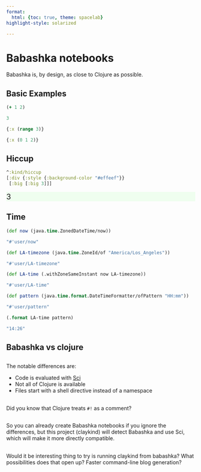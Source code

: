 ```yaml
---
format:
  html: {toc: true, theme: spacelab}
highlight-style: solarized

---
```


<style>
.printedClojure .sourceCode {
  background-color: transparent;
  border-style: none;
}
</style>

<script src="https://cdn.jsdelivr.net/npm/vega@5" type="text/javascript"></script><script src="https://cdn.jsdelivr.net/npm/vega-lite@5" type="text/javascript"></script><script src="https://cdn.jsdelivr.net/npm/vega-embed@6" type="text/javascript"></script><script src="portal-main.js" type="text/javascript"></script>
# Babashka notebooks

Babashka is, by design, as close to Clojure as possible.

## Basic Examples

```clojure
(+ 1 2)
```
<div class="printedClojure">
```clojure
3

```
</div>

```clojure
{:x (range 3)}
```
<div class="printedClojure">
```clojure
{:x (0 1 2)}

```
</div>

## Hiccup

```clojure
^:kind/hiccup
[:div {:style {:background-color "#effeef"}}
 [:big [:big 3]]]
```
<div style="background-color:#effeef;"><big><big>3</big></big></div>
## Time

```clojure
(def now (java.time.ZonedDateTime/now))
```
<div class="printedClojure">
```clojure
"#'user/now"

```
</div>

```clojure
(def LA-timezone (java.time.ZoneId/of "America/Los_Angeles"))
```
<div class="printedClojure">
```clojure
"#'user/LA-timezone"

```
</div>

```clojure
(def LA-time (.withZoneSameInstant now LA-timezone))
```
<div class="printedClojure">
```clojure
"#'user/LA-time"

```
</div>

```clojure
(def pattern (java.time.format.DateTimeFormatter/ofPattern "HH:mm"))
```
<div class="printedClojure">
```clojure
"#'user/pattern"

```
</div>

```clojure
(.format LA-time pattern)
```
<div class="printedClojure">
```clojure
"14:26"

```
</div>

## Babashka vs clojure

##

The notable differences are:

* Code is evaluated with [Sci](https://github.com/babashka/SCI)
* Not all of Clojure is available
* Files start with a shell directive instead of a namespace

##

Did you know that Clojure treats `#!` as a comment?

##

So you can already create Babashka notebooks if you ignore the differences,
but this project (claykind) will detect Babashka and use Sci,
which will make it more directly compatible.

##

Would it be interesting thing to try is running claykind from babashka?
What possibilities does that open up?
Faster command-line blog generation?
